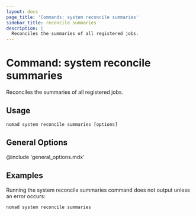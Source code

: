 ```yaml
---
layout: docs
page_title: 'Commands: system reconcile summaries'
sidebar_title: reconcile summaries
description: |
  Reconciles the summaries of all registered jobs.
---
```


# Command: system reconcile summaries

Reconciles the summaries of all registered jobs.

## Usage

```plaintext
nomad system reconcile summaries [options]
```

## General Options

@include 'general_options.mdx'

## Examples

Running the system reconcile summaries command does not output unless an error
occurs:

```shell-session
nomad system reconcile summaries

```
